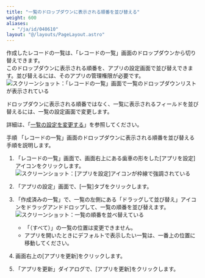 ```yaml
---
title: "一覧のドロップダウンに表示される順番を並び替える"
weight: 600
aliases:
  - "/ja/id/040610"
layout: "@/layouts/PageLayout.astro"
---
```




作成したレコードの一覧は、「レコードの一覧」画面のドロップダウンから切り替えできます。  
このドロップダウンに表示される順番を、アプリの設定画面で並び替えできます。並び替えるには、そのアプリの管理権限が必要です。  
<Img src="/k/kintone/img-ja/reorder_views_02.png" alt="スクリーンショット：「レコードの一覧」画面で一覧のドロップダウンリストが表示されている" />

<Note>


ドロップダウンに表示される順番ではなく、一覧に表示されるフィールドを並び替えるには、一覧の設定画面で変更します。  

詳細は、「[一覧の設定を変更する](/k/ja/id/040609.html#view_edit_view_10)」を参照してください。  


</Note>

<Heading id="view_reorder_views_10">手順</Heading>
「レコードの一覧」画面のドロップダウンに表示される順番を並び替える手順を説明します。

1. 「レコードの一覧」画面で、画面右上にある歯車の形をした[アプリを設定]アイコンをクリックします。  
   <Img src="/k/kintone/img/settings_new_icon.png" alt="スクリーンショット：[アプリを設定]アイコンが枠線で強調されている" />

1. 「アプリの設定」画面で、[一覧]タブをクリックします。

1. 「作成済みの一覧」で、一覧の左側にある「ドラッグして並び替え」アイコンをドラッグアンドドロップして、一覧の順番を並び替えます。  
   <Img src="/k/kintone/img-ja/reorder_views_01.png" alt="スクリーンショット：一覧の順番を並べ替えている" />
   * 「（すべて）」の一覧の位置は変更できません。
   * アプリを開いたときにデフォルトで表示したい一覧は、一番上の位置に移動してください。

1. 画面右上の[アプリを更新]をクリックします。

1. 「アプリを更新」ダイアログで、[アプリを更新]をクリックします。
